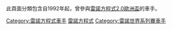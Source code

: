 此頁面分類包含自1992年起，曾參與[[雷諾方程式2.0歐洲盃|雷諾方程式2.0歐洲盃]]的車手。

[[Category:雷諾方程式車手|Category:雷諾方程式車手]]
[[Category:各歐洲系列賽賽車手|雷諾方程式]]
[[Category:雷諾世界系列賽車手|Category:雷諾世界系列賽車手]]